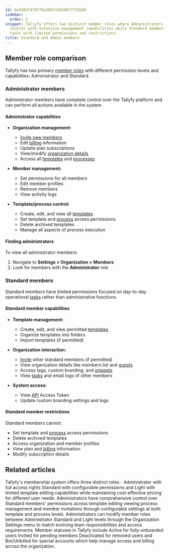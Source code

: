 ```yaml
---
id: 6e43847478f79a3007a5929877f7d280
sidebar:
  order: 1
snippet: Tallyfy offers two distinct member roles where Administrators have full platform
  control with extensive management capabilities while Standard members focus on operational
  tasks with limited permissions and restrictions.
title: Standard and Admin members
---
```


## Member role comparison

Tallyfy has two primary [member roles](/products/pro/documenting/members/) with different permission levels and capabilities: Administrator and Standard.

### Administrator members

Administrator members have complete control over the Tallyfy platform and can perform all actions available in the system.

#### Administrator capabilities
- **Organization management:**
  - [Invite new members](/products/pro/documenting/members/how-to-invite-and-activate-members-on-tallyfy/)
  - Edit [billing](/products/pro/settings/billing/) information
  - Update plan subscriptions
  - View/modify [organization details](/products/pro/settings/org-settings/how-can-i-update-my-organization-details/)
  - Access all [templates](/products/pro/documenting/templates/) and [processes](/products/pro/tracking-and-tasks/processes/)
  
- **Member management:**
  - Set permissions for all members
  - Edit member profiles
  - Remove members
  - View activity logs
  
- **Template/process control:**
  - Create, edit, and view all [templates](/products/pro/documenting/templates/)
  - Set template and [process](/products/pro/tracking-and-tasks/processes/) access permissions
  - Delete archived templates
  - Manage all aspects of process execution

#### Finding administrators
To view all administrator members:
1. Navigate to **Settings > Organization > Members**
2. Look for members with the **Administrator** role

### Standard members

Standard members have limited permissions focused on day-to-day operational [tasks](/products/pro/tracking-and-tasks/tasks/) rather than administrative functions.

#### Standard member capabilities
- **Template management:**
  - Create, edit, and view permitted [templates](/products/pro/documenting/templates/)
  - Organize templates into folders
  - Import templates (if permitted)
  
- **Organization interaction:**
  - [Invite](/products/pro/documenting/members/how-to-invite-and-activate-members-on-tallyfy/) other standard members (if permitted)
  - View organization details like members list and [guests](/products/pro/documenting/guests/)
  - Access tags, custom branding, and [snippets](/products/pro/documenting/templates/snippets/)
  - View [tasks](/products/pro/tracking-and-tasks/tasks/) and email logs of other members
  
- **System access:**
  - View [API](/products/pro/integrations/open-api/) Access Token
  - Update custom branding settings and logo

#### Standard member restrictions
Standard members cannot:
- Set template and [process](/products/pro/tracking-and-tasks/processes/) access permissions
- Delete archived templates
- Access organization and member profiles
- View plan and [billing](/products/pro/settings/billing/) information
- Modify subscription details


## Related articles
<CardGrid>
<LinkTitleCard header="<b>Documenting > Members</b>" href="/products/pro/documenting/members/" > Tallyfy's membership system offers three distinct roles - Administrator with full access rights Standard with configurable permissions and Light with limited template editing capabilities while maintaining cost-effective pricing for different user needs. </LinkTitleCard>
<LinkTitleCard header="<b>Members > Manage member permissions</b>" href="/products/pro/documenting/members/how-do-i-manage-member-permissions-in-tallyfy/" > Administrators have comprehensive control over Standard members' permissions across template editing viewing process management and member invitations through configurable settings at both template and process levels. </LinkTitleCard>
<LinkTitleCard header="<b>Members > Change the role of a member</b>" href="/products/pro/documenting/members/how-can-i-change-a-members-role-in-tallyfy/" > Administrators can modify member roles between Administrator Standard and Light levels through the Organization Settings menu to match evolving team responsibilities and access requirements. </LinkTitleCard>
<LinkTitleCard header="<b>Org Settings > Understanding Member Statuses</b>" href="/products/pro/settings/org-settings/understanding-member-statuses/" > Member statuses in Tallyfy include Active for fully-onboarded users Invited for pending members Deactivated for removed users and Bot/Unbilled for special accounts which help manage access and billing across the organization. </LinkTitleCard>
</CardGrid>